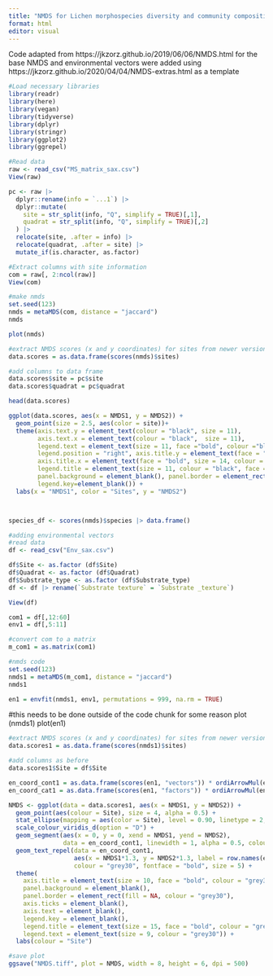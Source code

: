 ```yaml
---
title: "NMDS for Lichen morphospecies diversity and community composition across the Tswalu Kalahari Reserve, South Africa manuscript"
format: html
editor: visual
---
```


Code adapted from https://jkzorz.github.io/2019/06/06/NMDS.html for the base NMDS and environmental vectors were added using https://jkzorz.github.io/2020/04/04/NMDS-extras.html as a template

```r
#Load necessary libraries
library(readr)
library(here)
library(vegan)
library(tidyverse)
library(dplyr)
library(stringr)
library(ggplot2)
library(ggrepel)
```

```r
#Read data
raw <- read_csv("MS_matrix_sax.csv")
View(raw)

pc <- raw |>
  dplyr::rename(info = `...1`) |>
  dplyr::mutate(
    site = str_split(info, "Q", simplify = TRUE)[,1],
    quadrat = str_split(info, "Q", simplify = TRUE)[,2]
  ) |>
  relocate(site, .after = info) |>
  relocate(quadrat, .after = site) |> 
  mutate_if(is.character, as.factor)
```

```r
#Extract columns with site information
com = raw[, 2:ncol(raw)]
View(com)

#make nmds
set.seed(123)
nmds = metaMDS(com, distance = "jaccard")
nmds

plot(nmds)
```

```r
#extract NMDS scores (x and y coordinates) for sites from newer versions of vegan package
data.scores = as.data.frame(scores(nmds)$sites)

#add columns to data frame 
data.scores$site = pc$site
data.scores$quadrat = pc$quadrat

head(data.scores)

ggplot(data.scores, aes(x = NMDS1, y = NMDS2)) + 
  geom_point(size = 2.5, aes(color = site))+ 
  theme(axis.text.y = element_text(colour = "black", size = 11), 
        axis.text.x = element_text(colour = "black",  size = 11), 
        legend.text = element_text(size = 11, face ="bold", colour ="black"), 
        legend.position = "right", axis.title.y = element_text(face = "bold", size = 14), 
        axis.title.x = element_text(face = "bold", size = 14, colour = "black"), 
        legend.title = element_text(size = 11, colour = "black", face = "bold"), 
        panel.background = element_blank(), panel.border = element_rect(colour = "black", fill = NA, linewidth = 1.2),
        legend.key=element_blank()) + 
  labs(x = "NMDS1", color = "Sites", y = "NMDS2")



species_df <- scores(nmds)$species |> data.frame()
```

```r
#adding environmental vectors 
#read data 
df <- read_csv("Env_sax.csv")

df$Site <- as.factor (df$Site)
df$Quadrat <- as.factor (df$Quadrat)
df$Substrate_type <- as.factor (df$Substrate_type)
df <- df |> rename(`Substrate texture` = `Substrate _texture`)

View(df)

com1 = df[,12:60]
env1 = df[,5:11]
```

```r
#convert com to a matrix
m_com1 = as.matrix(com1)

#nmds code
set.seed(123)
nmds1 = metaMDS(m_com1, distance = "jaccard")
nmds1

en1 = envfit(nmds1, env1, permutations = 999, na.rm = TRUE)
```

#this needs to be done outside of the code chunk for some reason plot
(nmds1) 
plot(en1)

```r
#extract NMDS scores (x and y coordinates) for sites from newer versions of vegan package
data.scores1 = as.data.frame(scores(nmds1)$sites)

#add columns as before
data.scores1$Site = df$Site

en_coord_cont1 = as.data.frame(scores(en1, "vectors")) * ordiArrowMul(en1)
en_coord_cat1 = as.data.frame(scores(en1, "factors")) * ordiArrowMul(en1)

```

```r
NMDS <- ggplot(data = data.scores1, aes(x = NMDS1, y = NMDS2)) +
  geom_point(aes(colour = Site), size = 4, alpha = 0.5) +
  stat_ellipse(mapping = aes(color = Site), level = 0.90, linetype = 2, linewidth = 1) +
  scale_colour_viridis_d(option = "D") +
  geom_segment(aes(x = 0, y = 0, xend = NMDS1, yend = NMDS2), 
               data = en_coord_cont1, linewidth = 1, alpha = 0.5, colour = "grey30") +
  geom_text_repel(data = en_coord_cont1, 
                  aes(x = NMDS1*1.3, y = NMDS2*1.3, label = row.names(en_coord_cont1)),
                  colour = "grey30", fontface = "bold", size = 5) +
  theme(
    axis.title = element_text(size = 10, face = "bold", colour = "grey30"),
    panel.background = element_blank(),
    panel.border = element_rect(fill = NA, colour = "grey30"),
    axis.ticks = element_blank(),
    axis.text = element_blank(),
    legend.key = element_blank(),
    legend.title = element_text(size = 15, face = "bold", colour = "grey30"),
    legend.text = element_text(size = 9, colour = "grey30")) +
  labs(colour = "Site")
```

```r
#save plot
ggsave("NMDS.tiff", plot = NMDS, width = 8, height = 6, dpi = 500)
```
